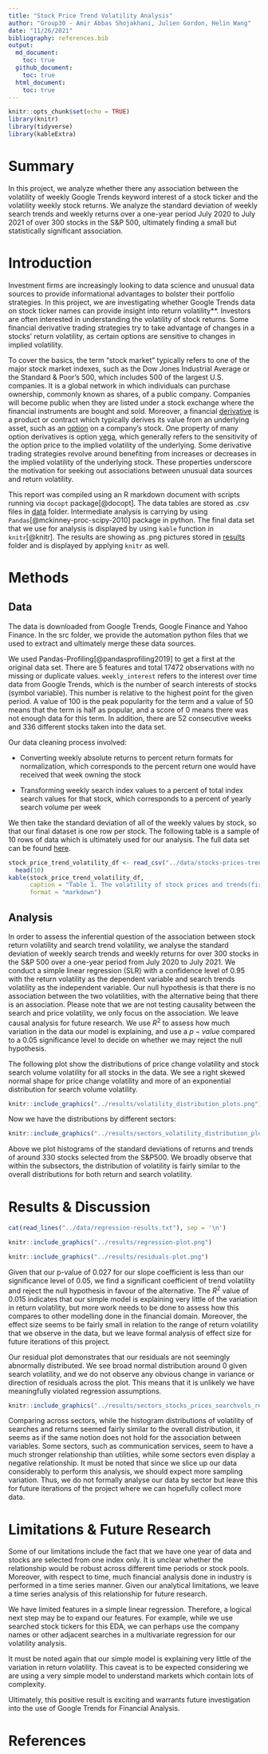 ```yaml
---
title: "Stock Price Trend Volatility Analysis"
author: "Group30 - Amir Abbas Shojakhani, Julien Gordon, Helin Wang"
date: "11/26/2021"
bibliography: references.bib
output: 
  md_document: 
    toc: true
  github_document:
    toc: true
  html_document:
    toc: true
---
```


```r
knitr::opts_chunk$set(echo = TRUE)
library(knitr)
library(tidyverse)
library(kableExtra)
```

# Summary

In this project, we analyze whether there any association between the volatility of weekly Google Trends keyword interest of a stock ticker and the volatility weekly stock returns. We analyze the standard deviation of weekly search trends and weekly returns over a one-year period July 2020 to July 2021 of over 300 stocks in the S&P 500, ultimately finding a small but statistically significant association.

# Introduction

Investment firms are increasingly looking to data science and unusual data sources to provide informational advantages to bolster their portfolio strategies. In this project, we are investigating whether Google Trends data on stock ticker names can provide insight into return volatility\*\*. Investors are often interested in understanding the volatility of stock returns. Some financial derivative trading strategies try to take advantage of changes in a stocks' return volatility, as certain options are sensitive to changes in implied volatility.

To cover the basics, the term "stock market" typically refers to one of the major stock market indexes, such as the Dow Jones Industrial Average or the Standard & Poor's 500, which includes 500 of the largest U.S. companies. It is a global network in which individuals can purchase ownership, commonly known as shares, of a public company. Companies will become public when they are listed under a stock exchange where the financial instruments are bought and sold. Moreover, a financial [derivative](https://www.investopedia.com/terms/d/derivative.asp) is a product or contract which typically derives its value from an underlying asset, such as an [option](https://www.investopedia.com/terms/o/option.asp) on a company's stock. One property of many option derivatives is option [vega](https://www.investopedia.com/terms/v/vega.asp), which generally refers to the sensitivity of the option price to the implied volatility of the underlying. Some derivative trading strategies revolve around benefiting from increases or decreases in the implied volatility of the underlying stock. These properties underscore the motivation for seeking out associations between unusual data sources and return volatility.

This report was compiled using an R markdown document with scripts running via `docopt` package[\@docopt]. The data tables are stored as .csv files in [data](https://github.com/UBC-MDS/Stock-Price-Trend-Volatility-Analysis/tree/main/data) folder. Intermediate analysis is carrying by using `Pandas`[\@mckinney-proc-scipy-2010] package in python. The final data set that we use for analysis is displayed by using `kable` function in `knitr`[\@knitr]. The results are showing as .png pictures stored in [results](https://github.com/UBC-MDS/Stock-Price-Trend-Volatility-Analysis/tree/main/results) folder and is displayed by applying `knitr` as well.

# Methods

## Data

The data is downloaded from Google Trends, Google Finance and Yahoo Finance. In the src folder, we provide the automation python files that we used to extract and ultimately merge these data sources.

We used Pandas-Profiling[\@pandasprofiling2019] to get a first at the original data set. There are 5 features and total 17472 observations with no missing or duplicate values. `weekly_interest` refers to the interest over time data from Google Trends, which is the number of search interests of stocks (symbol variable). This number is relative to the highest point for the given period. A value of 100 is the peak popularity for the term and a value of 50 means that the term is half as popular, and a score of 0 means there was not enough data for this term. In addition, there are 52 consecutive weeks and 336 different stocks taken into the data set.

Our data cleaning process involved:

-   Converting weekly absolute returns to percent return formats for normalization, which corresponds to the percent return one would have received that week owning the stock

-   Transforming weekly search index values to a percent of total index search values for that stock, which corresponds to a percent of yearly search volume per week

We then take the standard deviation of all of the weekly values by stock, so that our final dataset is one row per stock. The following table is a sample of 10 rows of data which is ultimately used for our analysis. The full data set can be found [here](https://github.com/UBC-MDS/Stock-Price-Trend-Volatility-Analysis/blob/main/data/stocks-prices-trend-volatility.csv).

```r
stock_price_trend_volatility_df <- read_csv("../data/stocks-prices-trend-volatility.csv") |> 
  head(10)
kable(stock_price_trend_volatility_df,
      caption = "Table 1. The volatility of stock prices and trends(first 10 rows).",
      format = "markdown")
```

## Analysis

In order to assess the inferential question of the association between stock return volatility and search trend volatility, we analyse the standard deviation of weekly search trends and weekly returns for over 300 stocks in the S&P 500 over a one-year period from July 2020 to July 2021. We conduct a simple linear regression (SLR) with a confidence level of 0.95 with the return volatility as the dependent variable and search trends volatility as the independent variable. Our null hypothesis is that there is no association between the two volatilities, with the alternative being that there is an association. Please note that we are not testing causality between the search and price volatility, we only focus on the association. We leave causal analysis for future research. We use $R^2$ to assess how much variation in the data our model is explaining, and use a $p-value$ compared to a 0.05 significance level to decide on whether we may reject the null hypothesis.

The following plot show the distributions of price change volatility and stock search volume volatility for all stocks in the data. We see a right skewed normal shape for price change volatility and more of an exponential distribution for search volume volatility.

```r
knitr::include_graphics("../results/volatility_distribution_plots.png")
```

Now we have the distributions by different sectors:

```r
knitr::include_graphics("../results/sectors_volatility_distribution_plots.png")
```

Above we plot histograms of the standard deviations of returns and trends of around 330 stocks selected from the S&P500. We broadly observe that within the subsectors, the distribution of volatility is fairly similar to the overall distributions for both return and search volatility.

# Results & Discussion

```r
cat(read_lines("../data/regression-results.txt"), sep = '\n')
```

```r
knitr::include_graphics("../results/regression-plot.png")
```

```r
knitr::include_graphics("../results/residuals-plot.png")
```

Given that our p-value of 0.027 for our slope coefficient is less than our significance level of 0.05, we find a significant coefficient of trend volatility and reject the null hypothesis in favour of the alternative. The $R^2$ value of 0.015 indicates that our simple model is explaining very little of the variation in return volatility, but more work needs to be done to assess how this compares to other modelling done in the financial domain. Moreover, the effect size seems to be fairly small in relation to the range of return volatility that we observe in the data, but we leave formal analysis of effect size for future iterations of this project.

Our residual plot demonstrates that our residuals are not seemingly abnormally distributed. We see broad normal distribution around 0 given search volatility, and we do not observe any obvious change in variance or direction of residuals across the plot. This means that it is unlikely we have meaningfully violated regression assumptions.

```r
knitr::include_graphics("../results/sectors_stocks_prices_searchvols_reg.png")
```

Comparing across sectors, while the histogram distributions of volatility of searches and returns seemed fairly similar to the overall distribution, it seems as if the same notion does not hold for the association between variables. Some sectors, such as communication services, seem to have a much stronger relationship than utilities, while some sectors even display a negative relationship. It must be noted that since we slice up our data considerably to perform this analysis, we should expect more sampling variation. Thus, we do not formally analyse our data by sector but leave this for future iterations of the project where we can hopefully collect more data.

# Limitations & Future Research

Some of our limitations include the fact that we have one year of data and stocks are selected from one index only. It is unclear whether the relationship would be robust across different time periods or stock pools. Moreover, with respect to time, much financial analysis done in industry is performed in a time series manner. Given our analytical limitations, we leave a time series analysis of this relationship for future research.

We have limited features in a simple linear regression. Therefore, a logical next step may be to expand our features. For example, while we use searched stock tickers for this EDA, we can perhaps use the company names or other adjacent searches in a multivariate regression for our volatility analysis.

It must be noted again that our simple model is explaining very little of the variation in return volatility. This caveat is to be expected considering we are using a very simple model to understand markets which contain lots of complexity.

Ultimately, this positive result is exciting and warrants future investigation into the use of Google Trends for Financial Analysis.

# References
